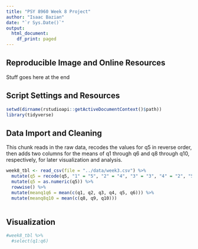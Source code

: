 ```yaml
---
title: "PSY 8960 Week 8 Project"
author: "Isaac Bazian"
date: "`r Sys.Date()`"
output: 
  html_document:
    df_print: paged
---
```

## Reproducible Image and Online Resources

Stuff goes here at the end

## Script Settings and Resources

```r
setwd(dirname(rstudioapi::getActiveDocumentContext()$path))
library(tidyverse)

```

## Data Import and Cleaning

This chunk reads in the raw data, recodes the values for q5 in reverse order, then adds two columns for the means of q1 through q6 and q8 through q10, respectively, for later visualization and analysis.
```r
week8_tbl <- read_csv(file = "../data/week3.csv") %>% 
  mutate(q5 = recode(q5, "1" = "5", "2" = "4", "3" = "3", "4" = "2", "5" = "1")) %>% 
  mutate(q5 = as.numeric(q5)) %>%
  rowwise() %>% 
  mutate(meanq1q6 = mean(c(q1, q2, q3, q4, q5, q6))) %>% 
  mutate(meanq8q10 = mean(c(q8, q9, q10)))
  
```

## Visualization

```r
#week8_tbl %>% 
  #select(q1:q6)
```








